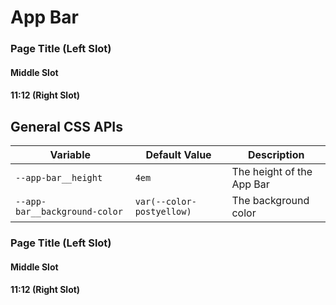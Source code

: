 <!--- Checkbox.stories.mdx -->



<Meta title="11_Components/App Bar/Docs" component={null} />

# App Bar


<Preview args={{disabled:false}}>
    <dpdhl-theme-desktop>
        <dpdhl-app-bar>
            <h3 slot="left">Page Title (Left Slot)</h3>
            <h4 slot="middle">Middle Slot</h4>
            <h4 slot="right">11:12 (Right Slot)</h4>
        </dpdhl-app-bar>
    </dpdhl-theme-desktop>
</Preview>

## General CSS APIs

| Variable                      | Default Value             | Description               |
|-------------------------------|---------------------------|---------------------------|
| `--app-bar__height`           | `4em`                     | The height of the App Bar |
| `--app-bar__background-color` | `var(--color-postyellow)` | The background color      |


<Preview args={{disabled:false}}>
    <dpdhl-theme-desktop>
        <span style={{"--app-bar__height":"2em", "--app-bar__background-color":"grey" }}>
            <dpdhl-app-bar>
                <h3 slot="left">Page Title (Left Slot)</h3>
                <h4 slot="middle">Middle Slot</h4>
                <h4 slot="right">11:12 (Right Slot)</h4>
            </dpdhl-app-bar>
        </span>
    </dpdhl-theme-desktop>
</Preview>